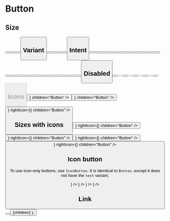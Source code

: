 

# Button

## Size

<DesignComponentsDisplay className="grid-cols-2 md:grid-cols-4">
  <Button size="sm" children="Button" />
  <Button size="md" children="Button" />
  <Button size="lg" children="Button" />
  <Button size="xl" children="Button" />
</DesignComponentsDisplay>

## Variant

<DesignComponentsDisplay className="grid-cols-2 md:grid-cols-5">
  <Button variant="primary" children="Button" />
  <Button variant="secondary" children="Button" />
  <Button variant="outline" children="Button" />
  <Button variant="ghost" children="Button" />
  <Button variant="text" children="Button" />
</DesignComponentsDisplay>

## Intent

<DesignComponentsDisplay className="grid-cols-2 md:grid-cols-3 lg:grid-cols-6">
  <Button variant="primary" intent="none" children="Button" />
  <Button variant="primary" intent="primary" children="Button" />
  <Button variant="primary" intent="fail" children="Button" />
  <Button variant="primary" intent="success" children="Button" />
  <Button variant="primary" intent="warning" children="Button" />
  <Button variant="primary" intent="orange" children="Button" />
  <Button variant="secondary" intent="none" children="Button" />
  <Button variant="secondary" intent="primary" children="Button" />
  <Button variant="secondary" intent="fail" children="Button" />
  <Button variant="secondary" intent="success" children="Button" />
  <Button variant="secondary" intent="warning" children="Button" />
  <Button variant="secondary" intent="orange" children="Button" />
  <Button variant="outline" intent="none" children="Button" />
  <Button variant="outline" intent="primary" children="Button" />
  <Button variant="outline" intent="fail" children="Button" />
  <Button variant="outline" intent="success" children="Button" />
  <Button variant="outline" intent="warning" children="Button" />
  <Button variant="outline" intent="orange" children="Button" />
  <Button variant="ghost" intent="none" children="Button" />
  <Button variant="ghost" intent="primary" children="Button" />
  <Button variant="ghost" intent="fail" children="Button" />
  <Button variant="ghost" intent="success" children="Button" />
  <Button variant="ghost" intent="warning" children="Button" />
  <Button variant="ghost" intent="orange" children="Button" />
  <Button variant="text" intent="none" children="Button" />
  <Button variant="text" intent="primary" children="Button" />
  <Button variant="text" intent="fail" children="Button" />
  <Button variant="text" intent="success" children="Button" />
  <Button variant="text" intent="warning" children="Button" />
  <Button variant="text" intent="orange" children="Button" />
</DesignComponentsDisplay>

## Disabled

<DesignComponentsDisplay className="grid-cols-2 md:grid-cols-4">
  <Button variant="primary" children="Button" />
  <Button variant="primary" children="Button" disabled />
  <Button variant="secondary" children="Button" />
  <Button variant="secondary" children="Button" disabled />
  <Button variant="outline" children="Button" />
  <Button variant="outline" children="Button" disabled />
  <Button variant="ghost" children="Button" />
  <Button variant="ghost" children="Button" disabled />
  <Button variant="text" children="Button" />
  <Button variant="text" children="Button" disabled />
</DesignComponentsDisplay>

## Icons

<DesignComponentsDisplay className="grid-cols-2 sm:grid-cols-3">
  <Button leftIcon={<Circle />} children="Button" />
  <Button rightIcon={<Circle />} children="Button" />
  <Button leftIcon={<Circle />} rightIcon={<Circle />} children="Button" />
</DesignComponentsDisplay>

## Sizes with icons

<DesignComponentsDisplay className="grid-cols-1 sm:grid-cols-2 md:grid-cols-4">
  <Button size="sm" leftIcon={<Circle />} rightIcon={<Circle />} children="Button" />
  <Button size="md" leftIcon={<Circle />} rightIcon={<Circle />} children="Button" />
  <Button size="lg" leftIcon={<Circle />} rightIcon={<Circle />} children="Button" />
  <Button size="xl" leftIcon={<Circle />} rightIcon={<Circle />} children="Button" />
</DesignComponentsDisplay>

## Icon button

To use icon-only buttons, use `IconButton`. It is identical to `Button`, except it does not have the `text` variant.

<DesignComponentsDisplay className="grid-cols-2 md:grid-cols-4">
  <IconButton size="sm" children={<Circle />} />
  <IconButton size="md" children={<Circle />} />
  <IconButton size="lg" children={<Circle />} />
  <IconButton size="xl" children={<Circle />} />
</DesignComponentsDisplay>

## Link

<DesignComponentsDisplay className="grid-cols-2">
  <Button children="Home" href="/" />
  <Button children="New tab" href="/" newTab />
</DesignComponentsDisplay>

  <DesignLayout name="Button" selected="/design/component/button">
    {children}
  </DesignLayout>
);
